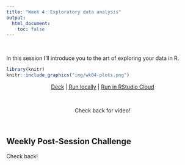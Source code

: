 ```yaml
---
title: "Week 4: Exploratory data analysis"
output:
  html_document:
    toc: false
---
```


<br>

In this session I'll introduce you to the art of exploring your data in R.

```r
library(knitr)
knitr::include_graphics("img/wk04-plots.png")
```


<center>

[Deck](decks/w03_deck.html) | [Run locally]() | [Run in RStudio Cloud](https://rstudio.cloud/spaces/58787/join?access_code=OjiTdrJW4vnSj64sECi3NsIQw1Dwdvow0JHK7KJW)

<br>

Check back for video!

</center>

<br>

## Weekly Post-Session Challenge

Check back!